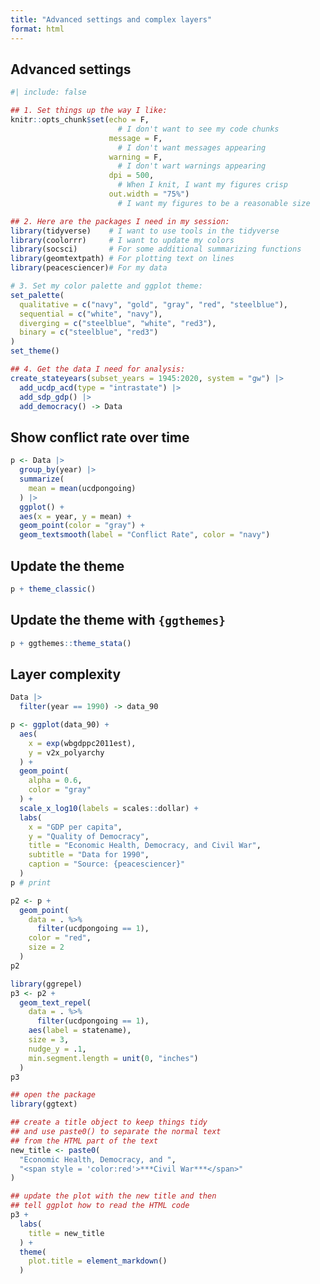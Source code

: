 ```yaml
---
title: "Advanced settings and complex layers"
format: html
---
```


## Advanced settings

```r
#| include: false

## 1. Set things up the way I like:
knitr::opts_chunk$set(echo = F,   
                        # I don't want to see my code chunks
                      message = F,
                        # I don't want messages appearing
                      warning = F,
                        # I don't wart warnings appearing
                      dpi = 500,  
                        # When I knit, I want my figures crisp
                      out.width = "75%")
                        # I want my figures to be a reasonable size

## 2. Here are the packages I need in my session:
library(tidyverse)    # I want to use tools in the tidyverse
library(coolorrr)     # I want to update my colors
library(socsci)       # For some additional summarizing functions
library(geomtextpath) # For plotting text on lines
library(peacesciencer)# For my data

# 3. Set my color palette and ggplot theme:
set_palette(
  qualitative = c("navy", "gold", "gray", "red", "steelblue"),
  sequential = c("white", "navy"),
  diverging = c("steelblue", "white", "red3"),
  binary = c("steelblue", "red3")
)
set_theme()

## 4. Get the data I need for analysis:
create_stateyears(subset_years = 1945:2020, system = "gw") |>
  add_ucdp_acd(type = "intrastate") |>
  add_sdp_gdp() |>
  add_democracy() -> Data
```

## Show conflict rate over time


```r
p <- Data |>
  group_by(year) |>
  summarize(
    mean = mean(ucdpongoing)
  ) |>
  ggplot() +
  aes(x = year, y = mean) +
  geom_point(color = "gray") +
  geom_textsmooth(label = "Conflict Rate", color = "navy")
```



## Update the theme

```r
p + theme_classic()
```



## Update the theme with `{ggthemes}`

```r
p + ggthemes::theme_stata()
```



## Layer complexity

```r
Data |>
  filter(year == 1990) -> data_90
```

```r
p <- ggplot(data_90) +
  aes(
    x = exp(wbgdppc2011est), 
    y = v2x_polyarchy
  ) +
  geom_point(
    alpha = 0.6,
    color = "gray"
  ) +
  scale_x_log10(labels = scales::dollar) +
  labs(
    x = "GDP per capita",
    y = "Quality of Democracy",
    title = "Economic Health, Democracy, and Civil War",
    subtitle = "Data for 1990",
    caption = "Source: {peacesciencer}"
  )
p # print
```


```r
p2 <- p +
  geom_point(
    data = . %>%
      filter(ucdpongoing == 1),
    color = "red",
    size = 2
  )
p2
```


```r
library(ggrepel)
p3 <- p2 + 
  geom_text_repel(
    data = . %>%
      filter(ucdpongoing == 1),
    aes(label = statename),
    size = 3,
    nudge_y = .1,
    min.segment.length = unit(0, "inches")
  )
p3
```


```r
## open the package
library(ggtext)

## create a title object to keep things tidy
## and use paste0() to separate the normal text
## from the HTML part of the text
new_title <- paste0(
  "Economic Health, Democracy, and ",
  "<span style = 'color:red'>***Civil War***</span>"
)

## update the plot with the new title and then
## tell ggplot how to read the HTML code
p3 + 
  labs(
    title = new_title
  ) +
  theme(
    plot.title = element_markdown()
  )
```

